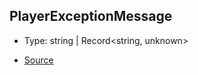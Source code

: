 ## PlayerExceptionMessage

- Type: string \| Record\<string, unknown>

- [Source](https://github.com/Androz2091/discord-player/blob/62d0fce/packages/utils/src/Errors.ts#L1)